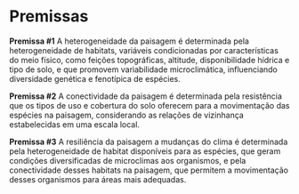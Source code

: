 # Premissas

**Premissa #1**
A heterogeneidade da paisagem é determinada pela heterogeneidade de habitats, variáveis condicionadas por características do meio físico, como feições topográficas, altitude, disponibilidade hídrica e tipo de solo, e que promovem variabilidade microclimática, influenciando diversidade genética e fenotípica de espécies.

**Premissa #2**
A conectividade da paisagem é determinada pela resistência que os tipos de uso e cobertura do solo oferecem para a movimentação das espécies na paisagem, considerando as relações de vizinhança estabelecidas em uma escala local.

**Premissa #3**
A resiliência da paisagem a mudanças do clima é determinada pela heterogeneidade de habitat disponíveis para as espécies, que geram condições diversificadas de microclimas aos organismos, e pela conectividade desses habitats na paisagem, que permitem a movimentação desses organismos para áreas mais adequadas.
